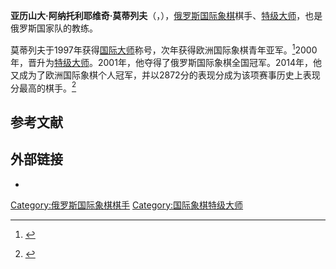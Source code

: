 {{noteTA
|1=zh-hans:莫特廖夫;zh-hant:莫蒂列夫;
}}
{{Infobox chess player
|image = Alexander Motylev.jpg
|name = 亚历山大·莫蒂列夫
|caption = 
|birthname = Александр Анатольевич Мотылёв
|country = {{RUS}}
|birth_date = {{Birth date and age|1979|6|17|df=yes}}
|birth_place = {{USSR}}[[俄羅斯蘇維埃社會主義共和國|俄羅斯]][[葉卡捷琳堡|葉卡捷琳堡]]
|death_date = 
|death_place = 
|title = [[国际象棋特级大师|特级大师]]
|worldchampion = 
|womensworldchampion = 
|rating =  
|peakrating = 2710（2009年7月）
|FideID = 4121830
}}
'''亚历山大·阿纳托利耶维奇·莫蒂列夫'''（{{lang-ru|Александр Анатольевич Мотылёв}}，{{bd|1979年|6月17日}}），[[俄罗斯|俄罗斯]][[国际象棋|国际象棋]]棋手、[[国际象棋特级大师|特级大师]]，也是俄罗斯国家队的教练。

莫蒂列夫于1997年获得[[国际大师|国际大师]]称号，次年获得欧洲国际象棋青年亚军。<ref>{{cite web|url=http://www.torneionline.com/loto_tornei_d.php?codice=1998ARM01&tipo=1|title=European U20 Championship 1998|publisher=Italian Chess Federation|accessdate=30 August 2015|archive-date=2016-03-05|archive-url=https://web.archive.org/web/20160305165133/http://www.torneionline.com/loto_tornei_d.php?codice=1998ARM01&tipo=1|dead-url=no}} {{it icon}}</ref>2000年，晋升为[[国际象棋特级大师|特级大师]]。2001年，他夺得了俄罗斯国际象棋全国冠军。2014年，他又成为了欧洲国际象棋个人冠军，并以2872分的表现分成为该项赛事历史上表现分最高的棋手。<ref>{{cite web|url=http://en.chessbase.com/post/2014-euro-ch-motylev-wins-with-record-result|title=2014 Euro-Ch: Motylev wins with record result|publisher=ChessBase|date=18 March 2014|accessdate=30 August 2015|archive-date=2016-03-03|archive-url=https://web.archive.org/web/20160303174649/http://en.chessbase.com/post/2014-euro-ch-motylev-wins-with-record-result|dead-url=yes}}</ref>

== 参考文献 ==
{{reflist}}

== 外部链接 ==
*{{chessgames player|id=49027}}

{{chess-bio-stub}}
[[Category:俄罗斯国际象棋棋手|Category:俄罗斯国际象棋棋手]]
[[Category:国际象棋特级大师|Category:国际象棋特级大师]]